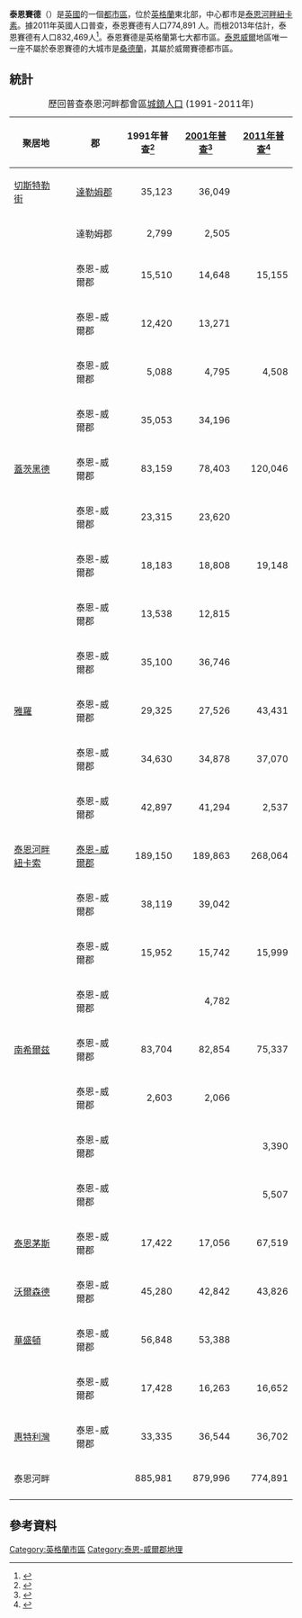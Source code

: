 {{NoteTA
|G1=UK Places
|G2=Unit
}}
'''泰恩賽德'''（{{lang-en|Tyneside}}）是[[英國|英國]]的一個[[都市區|都市區]]，位於[[英格蘭|英格蘭]]東北部，中心都市是[[泰恩河畔紐卡素|泰恩河畔紐卡素]]。據2011年英國人口普查，泰恩賽德有人口774,891 人。而根2013年估計，泰恩賽德有人口832,469人<ref name=Pop2012>{{cite web|title=Mid-2012 Population Estimates |publisher=Gateshead.gov.uk |date=August 2013 |url=http://www.gateshead.gov.uk/DocumentLibrary/People/genie/population/Mid-2012-Population-Estimates-for-local-authorities.xls |accessdate=2014-01-27 |archiveurl=https://web.archive.org/web/20140429161939/http://www.gateshead.gov.uk/DocumentLibrary/People/genie/population/Mid-2012-Population-Estimates-for-local-authorities.xls |archivedate=2014-04-29 |deadurl=yes }}</ref>。泰恩賽德是英格蘭第七大都市區。[[泰恩-威爾郡|泰恩威爾]]地區唯一一座不屬於泰恩賽德的大城市是[[桑德蘭|桑德蘭]]，其屬於威爾賽德都市區。

==統計==
{|class="wikitable sortable" style="font-size: 95%;"
|+歷回普查泰恩河畔都會區[[城鎮人口|城鎮人口]] (1991-2011年)
|-----
! 聚居地
! {{lang|en|Urban subdivision}}
! 郡
! 1991年普查<ref>{{Cite web|url=http://www.statistics.gov.uk/census2001/tyneside_urban_area.asp|title=1991 Urban Areas|archive-url=http://webarchive.nationalarchives.gov.uk/20060718000853/http://www.statistics.gov.uk/census2001/tyneside_urban_area.asp|archive-date=2006-07-18|url-status=|access-date=2020-01-19|dead-url=no}}</ref>
! [[2001年英國人口普查|2001年普查]]<ref>{{Cite web|url=http://www.ons.gov.uk/ons/rel/census/census-2001-key-statistics/urban-areas-in-england-and-wales/urban-areas-in-england-and-wales-part-1.pdf|title=Census 2001: Key Statistics for urban areas in England and Wales|archive-url=http://webarchive.nationalarchives.gov.uk/20160105160709/http://www.ons.gov.uk/ons/rel/census/census-2001-key-statistics/urban-areas-in-england-and-wales/urban-areas-in-england-and-wales-part-1.pdf|archive-date=2016-01-05|url-status=}}</ref>
! [[2011年英國人口普查|2011年普查]]<ref>{{cite web| url=http://www.nomisweb.co.uk/articles/747.aspx| title=2011 Census - Built-up areas| work=| publisher=[[Office_for_National_Statistics|ONS]]| accessdate=4 July 2013| archive-date=2019-01-07| archive-url=https://web.archive.org/web/20190107062420/http://www.nomisweb.co.uk/articles/747.aspx| dead-url=no}}</ref>
|-----
| align=left | [[切斯特勒街|切斯特勒街]]
| align=left | {{lang|en|Chester-le-Street}}
| align=left | [[達勒姆郡|達勒姆郡]]
| align=right| 35,123
| align=right| 36,049
| align=right| 
|-----
| align=left | 
| align=left | {{lang|en|South Hetton}}
| align=left | 達勒姆郡
| align=right| 2,799
| align=right| 2,505
| align=right| 
|-----
| align=left | 
| align=left | {{lang|en|Blaydon}}
| align=left | 泰恩-威爾郡
| align=right| 15,510
| align=right| 14,648
| align=right| 15,155
|-----
| align=left | 
| align=left | {{lang|en|Boldon}}
| align=left | 泰恩-威爾郡
| align=right| 12,420
| align=right| 13,271
| align=right| 
|-----
| align=left | 
| align=left | {{lang|en|Cleadon}}
| align=left | 泰恩-威爾郡
| align=right| 5,088
| align=right| 4,795
| align=right| 4,508
|-----
| align=left | 
| align=left | {{lang|en|Felling}}
| align=left | 泰恩-威爾郡
| align=right| 35,053
| align=right| 34,196
| align=right| 
|-----
| align=left | [[蓋茨黑德|蓋茨黑德]]
| align=left | {{lang|en|Gateshead}}
| align=left | 泰恩-威爾郡
| align=right| 83,159
| align=right| 78,403
| align=right| 120,046
|-----
| align=left | 
| align=left | {{lang|en|Gosforth}}
| align=left | 泰恩-威爾郡
| align=right| 23,315
| align=right| 23,620
| align=right| 
|-----
| align=left | 
| align=left | {{lang|en|Hebburn}}
| align=left | 泰恩-威爾郡
| align=right| 18,183
| align=right| 18,808
| align=right| 19,148
|-----
| align=left | 
| align=left | {{lang|en|Hetton-le-Hole}}
| align=left | 泰恩-威爾郡
| align=right| 13,538
| align=right| 12,815
| align=right| 
|-----
| align=left | 
| align=left | {{lang|en|Houghton-Le-Spring}}
| align=left | 泰恩-威爾郡
| align=right| 35,100
| align=right| 36,746
| align=right| 
|-----
| align=left | [[雅羅|雅羅]]
| align=left | {{lang|en|Jarrow}}
| align=left | 泰恩-威爾郡
| align=right| 29,325
| align=right| 27,526
| align=right| 43,431
|-----
| align=left | 
| align=left | {{lang|en|Longbenton}}
| align=left | 泰恩-威爾郡
| align=right| 34,630
| align=right| 34,878
| align=right| 37,070
|-----
| align=left | 
| align=left | {{lang|en|Newburn}}
| align=left | 泰恩-威爾郡
| align=right| 42,897
| align=right| 41,294
| align=right| 2,537
|-----
| align=left | [[泰恩河畔紐卡索|泰恩河畔紐卡索]]
| align=left | {{lang|en|Newcastle upon Tyne}}
| align=left | [[泰恩-威爾郡|泰恩-威爾郡]]
| align=right| 189,150
| align=right| 189,863
| align=right| 268,064
|-----
| align=left | 
| align=left | {{lang|en|North Shields}}
| align=left | 泰恩-威爾郡
| align=right| 38,119
| align=right| 39,042
| align=right| 
|-----
| align=left | 
| align=left | {{lang|en|Ryton}}
| align=left | 泰恩-威爾郡
| align=right| 15,952
| align=right| 15,742
| align=right| 15,999
|-----
| align=left | 
| align=left | {{lang|en|Shiremoor}}
| align=left | 泰恩-威爾郡
| align=right| 
| align=right| 4,782
| align=right| 
|-----
| align=left | [[南希爾兹|南希爾兹]]
| align=left | {{lang|en|South Shields}}
| align=left | 泰恩-威爾郡
| align=right| 83,704
| align=right| 82,854
| align=right| 75,337
|-----
| align=left | 
| align=left | {{lang|en|Springwell}}
| align=left | 泰恩-威爾郡
| align=right| 2,603
| align=right| 2,066
| align=right| 
|-----
| align=left | 
| align=left | {{lang|en|Sunniside}}
| align=left | 泰恩-威爾郡
| align=right| 
| align=right| 
| align=right| 3,390
|-----
| align=left | 
| align=left | {{lang|en|Throckley}}
| align=left | 泰恩-威爾郡
| align=right| 
| align=right| 
| align=right| 5,507
|-----
| align=left | [[泰恩茅斯|泰恩茅斯]]
| align=left | {{lang|en|Tynemouth}}
| align=left | 泰恩-威爾郡
| align=right| 17,422
| align=right| 17,056
| align=right| 67,519
|-----
| align=left | [[沃爾森德|沃爾森德]]
| align=left | {{lang|en|Wallsend}}
| align=left | 泰恩-威爾郡
| align=right| 45,280
| align=right| 42,842
| align=right| 43,826
|-----
| align=left | [[華盛頓_(泰恩-威爾郡)|華盛頓]]
| align=left | {{lang|en|Washington}}
| align=left | 泰恩-威爾郡
| align=right| 56,848
| align=right| 53,388
| align=right| 
|-----
| align=left | 
| align=left | {{lang|en|Whickham}}
| align=left | 泰恩-威爾郡
| align=right| 17,428
| align=right| 16,263
| align=right| 16,652
|-----
| align=left | [[惠特利灣|惠特利灣]]
| align=left | {{lang|en|Whitley Bay}}
| align=left | 泰恩-威爾郡
| align=right| 33,335
| align=right| 36,544
| align=right| 36,702
|-----
! align=left | 泰恩河畔
! align=left | {{lang|en|Tyneside Built-up Area}}
! align=left | 
! align=right| 885,981
! align=right| 879,996
! align=right| 774,891
|-----
|}

==參考資料==
{{Reflist}}

[[Category:英格蘭市區|Category:英格蘭市區]]
[[Category:泰恩-威爾郡地理|Category:泰恩-威爾郡地理]]
